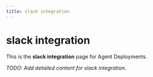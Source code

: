 ```yaml
---
title: slack integration
---
```


# slack integration

This is the **slack integration** page for Agent Deployments.

_TODO: Add detailed content for slack integration._
